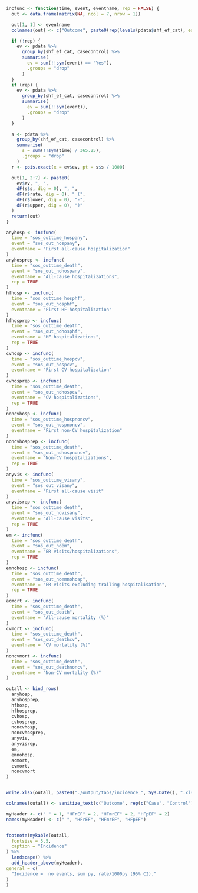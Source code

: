 ```r
incfunc <- function(time, event, eventname, rep = FALSE) {
  out <- data.frame(matrix(NA, ncol = 7, nrow = 1))

  out[1, 1] <- eventname
  colnames(out) <- c("Outcome", paste0(rep(levels(pdata$shf_ef_cat), each = 2), " ", rep(levels(pdata$casecontrol), 3)))

  if (!rep) {
    ev <- pdata %>%
      group_by(shf_ef_cat, casecontrol) %>%
      summarise(
        ev = sum(!!sym(event) == "Yes"),
        .groups = "drop"
      )
  }
  if (rep) {
    ev <- pdata %>%
      group_by(shf_ef_cat, casecontrol) %>%
      summarise(
        ev = sum(!!sym(event)),
        .groups = "drop"
      )
  }

  s <- pdata %>%
    group_by(shf_ef_cat, casecontrol) %>%
    summarise(
      s = sum(!!sym(time) / 365.25),
      .groups = "drop"
    )
  r <- pois.exact(x = ev$ev, pt = s$s / 1000)

  out[1, 2:7] <- paste0(
    ev$ev, ", ",
    dF(s$s, dig = 0), ", ",
    dF(r$rate, dig = 0), " (",
    dF(r$lower, dig = 0), "-",
    dF(r$upper, dig = 0), ")"
  )
  return(out)
}

anyhosp <- incfunc(
  time = "sos_outtime_hospany",
  event = "sos_out_hospany",
  eventname = "First all-cause hospitalization"
)
anyhosprep <- incfunc(
  time = "sos_outtime_death",
  event = "sos_out_nohospany",
  eventname = "All-cause hospitalizations",
  rep = TRUE
)
hfhosp <- incfunc(
  time = "sos_outtime_hosphf",
  event = "sos_out_hosphf",
  eventname = "First HF hospitalization"
)
hfhosprep <- incfunc(
  time = "sos_outtime_death",
  event = "sos_out_nohosphf",
  eventname = "HF hospitalizations",
  rep = TRUE
)
cvhosp <- incfunc(
  time = "sos_outtime_hospcv",
  event = "sos_out_hospcv",
  eventname = "First CV hospitalization"
)
cvhosprep <- incfunc(
  time = "sos_outtime_death",
  event = "sos_out_nohospcv",
  eventname = "CV hospitalizations",
  rep = TRUE
)
noncvhosp <- incfunc(
  time = "sos_outtime_hospnoncv",
  event = "sos_out_hospnoncv",
  eventname = "First non-CV hospitalization"
)
noncvhosprep <- incfunc(
  time = "sos_outtime_death",
  event = "sos_out_nohospnoncv",
  eventname = "Non-CV hospitalizations",
  rep = TRUE
)
anyvis <- incfunc(
  time = "sos_outtime_visany",
  event = "sos_out_visany",
  eventname = "First all-cause visit"
)
anyvisrep <- incfunc(
  time = "sos_outtime_death",
  event = "sos_out_novisany",
  eventname = "All-cause visits",
  rep = TRUE
)
em <- incfunc(
  time = "sos_outtime_death",
  event = "sos_out_noem",
  eventname = "ER visits/hospitalizations",
  rep = TRUE
)
emnohosp <- incfunc(
  time = "sos_outtime_death",
  event = "sos_out_noemnohosp",
  eventname = "ER visits excluding trailing hospitalisation",
  rep = TRUE
)
acmort <- incfunc(
  time = "sos_outtime_death",
  event = "sos_out_death",
  eventname = "All-cause mortality (%)"
)
cvmort <- incfunc(
  time = "sos_outtime_death",
  event = "sos_out_deathcv",
  eventname = "CV mortality (%)"
)
noncvmort <- incfunc(
  time = "sos_outtime_death",
  event = "sos_out_deathnoncv",
  eventname = "Non-CV mortality (%)"
)

outall <- bind_rows(
  anyhosp,
  anyhosprep,
  hfhosp,
  hfhosprep,
  cvhosp,
  cvhosprep,
  noncvhosp,
  noncvhosprep,
  anyvis,
  anyvisrep,
  em,
  emnohosp, 
  acmort,
  cvmort, 
  noncvmort
)


write.xlsx(outall, paste0("./output/tabs/incidence_", Sys.Date(), ".xlsx"), rowNames = FALSE)

colnames(outall) <- sanitize_text(c("Outcome", rep(c("Case", "Control"), 3)))

myHeader <- c(" " = 1, "HFrEF" = 2, "HFmrEF" = 2, "HFpEF" = 2)
names(myHeader) <- c(" ", "HFrEF", "HFmrEF", "HFpEF")


footnote(mykable(outall,
  fontsize = 5.5,
  caption = "Incidence"
) %>%
  landscape() %>%
  add_header_above(myHeader),
general = c(
  "Incidence =  no events, sum py, rate/1000py (95% CI)."
)
)
```
